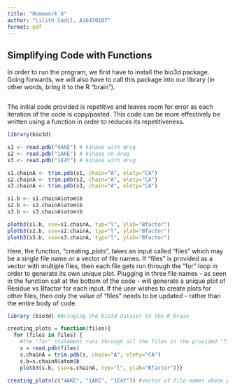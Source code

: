 ```yaml
---
title: "Homework 6"
author: "Lilith Sadil, A16470107"
format: pdf
---
```


## Simplifying Code with Functions

In order to run the program, we first have to install the bio3d package. Going forwards, we will also have to call this package into our library (in other words, bring it to the R "brain").

```r
```

The initial code provided is repetitive and leaves room for error as each iteration of the code is copy/pasted. This code can be more effectively be written using a function in order to reduces its repetitiveness.

```r
library(bio3d)

s1 <- read.pdb("4AKE") # kinase with drug
s2 <- read.pdb("1AKE") # kinase no drug
s3 <- read.pdb("1E4Y") # kinase with drug

s1.chainA <- trim.pdb(s1, chain="A", elety="CA")
s2.chainA <- trim.pdb(s2, chain="A", elety="CA")
s3.chainA <- trim.pdb(s3, chain="A", elety="CA")

s1.b <- s1.chainA$atom$b
s2.b <- s2.chainA$atom$b
s3.b <- s3.chainA$atom$b

plotb3(s1.b, sse=s1.chainA, typ="l", ylab="Bfactor")
plotb3(s2.b, sse=s2.chainA, typ="l", ylab="Bfactor")
plotb3(s3.b, sse=s3.chainA, typ="l", ylab="Bfactor")
```

Here, the function, "creating_plots", takes an input called "files" which may be a single file name or a vector of file names. If "files" is provided as a vector with multiple files, then each file gets run through the "for" loop in order to generate its own unique plot. Plugging in three file names - as seen in the function call at the bottom of the code - will generate a unique plot of Residue vs Bfactor for each input. If the user wishes to create plots for other files, then only the value of "files" needs to be updated - rather than the entire body of code.

```r

library (bio3d) #Bringing the bio3d dataset to the R brain 

creating_plots = function(files){
  for (files in files) { 
    #the "for" statement runs through all the files in the provided "files" vector/variable/list
    s = read.pdb(files) 
    s.chainA = trim.pdb(s, chain="A", elety="CA")
    s.b=s.chainA$atom$b
    plotb3(s.b, sse=s.chainA, typ="l", ylab="Bfactor")}}

creating_plots(c("4AKE", "1AKE", "1E4Y")) #vector of file names whose plots in bio3d will be made
```
